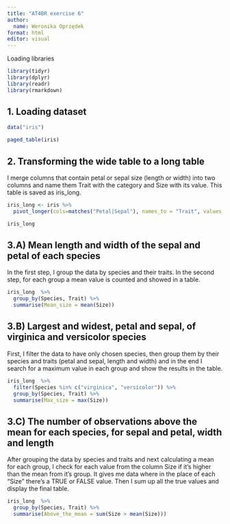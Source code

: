 ---
title: "AT4BR exercise 6"
author:
  name: Weronika Oprzędek
format: html
editor: visual
---

Loading libraries

```{r}
library(tidyr)
library(dplyr)
library(readr)
library(rmarkdown)
```

## 1. Loading dataset

```{r}
data("iris")

paged_table(iris)
```

## 2. Transforming the wide table to a long table

I merge columns that contain petal or sepal size (length or width) into two columns and name them Trait with the category and Size with its value. This table is saved as iris_long.

```{r}
iris_long <- iris %>% 
  pivot_longer(cols=matches("Petal|Sepal"), names_to = "Trait", values_to = "Size")

iris_long
```

## 3.A) Mean length and width of the sepal and petal of each species

In the first step, I group the data by species and their traits. In the second step, for each group a mean value is counted and showed in a table.

```{r}
iris_long  %>% 
  group_by(Species, Trait) %>% 
  summarise(Mean_size = mean(Size))

```

## 3.B) Largest and widest, petal and sepal, of virginica and versicolor species

First, I filter the data to have only chosen species, then group them by their species and traits (petal and sepal, length and width) and in the end I search for a maximum value in each group and show the results in the table.

```{r}
iris_long  %>% 
  filter(Species %in% c("virginica", "versicolor")) %>% 
  group_by(Species, Trait) %>% 
  summarise(Max_size = max(Size))
```

## 3.C) The number of observations above the mean for each species, for sepal and petal, width and length

After grouping the data by species and traits and next calculating a mean for each group, I check for each value from the column Size if it's higher than the mean from it's group. It gives me data where in the place of each "Size" there's a TRUE or FALSE value. Then I sum up all the true values and display the final table.

```{r}
iris_long  %>% 
  group_by(Species, Trait) %>% 
  summarise(Above_the_mean = sum(Size > mean(Size)))
```

## 
